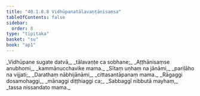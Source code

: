 ```yaml
---
title: "40.1.8.8 Vidhūpanatālavaṇṭānisaṃsa"
tableOfContents: false
sidebar:
  order: 8
type: "tipitaka"
basket: "su"
book: "ap1"
---
```



<DynamicBreadcrumb />

<Division number="114" book="ap1" bookNo="20" page="360">

<Paragraph number="4411" type="verses" book="ap1">
_Vidhūpane sugate datvā,_  
_tālavaṇṭe ca sobhane;_  
_Aṭṭhānisaṃse anubhomi,_  
_kammānucchavike mama._  

</Paragraph>

</Division>
<Division number="115" book="ap1" bookNo="20" page="360">

<Paragraph number="4412" type="verses" book="ap1">
_Sītaṃ uṇhaṃ na jānāmi,_  
_pariḷāho na vijjati;_  
_Darathaṃ nābhijānāmi,_  
_cittasantāpanaṃ mama._  

</Paragraph>

</Division>
<Division number="116" book="ap1" bookNo="20" page="361">

<Paragraph number="4413" type="verses" book="ap1">
_Rāgaggi dosamohaggi,_  
_mānaggi diṭṭhiaggi ca;_  
_Sabbaggī nibbutā mayhaṃ,_  
_tassa nissandato mama._
</Paragraph>
</Division>